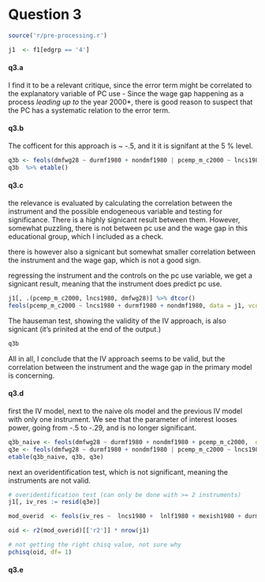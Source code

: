 # Question 3


```r
source('r/pre-processing.r')

j1  <- f1[edgrp == '4']

``` 


#### q3.a


I find it to be a relevant critique, since the error term might be correlated to the explanatory variable of PC use - Since the wage gap happening as a process *leading up to* the year 2000*, there is good reason to suspect that the PC has a systematic relation to the error term. 




#### q3.b

The cofficent for this approach is ~ -.5, and it it is signifant at the 5 % level.



``` r

q3b <- feols(dmfwg28 ~ durmf1980 + nondmf1980 | pcemp_m_c2000 ~ lncs1980 , data = j1, vcov='hetero')
q3b  %>% etable()
```


#### q3.c 

the relevance is evaluated by calculating the correlation between the instrument and the possible endogeneous variable  and testing for significance. There is a highly signicant result between them. However, somewhat puzzling, there is not between pc use and the wage gap in this educational group, which I included as a check. 

there is however also a signicant but somewhat smaller correlation between the instrument and the wage gap, which is not a good sign. 


regressing the instrument and the controls on the pc use variable, we get a signicant result, meaning that the instrument does predict pc use. 

``` r




j1[, .(pcemp_m_c2000, lncs1980, dmfwg28)] %>% dtcor() 
feols(pcemp_m_c2000 ~ lncs1980 + durmf1980 + nondmf1980, data = j1, vcov='hetero') %>% etable()


```

The hauseman test, showing the validity of the IV approach, is also signicant (it's prinited at the end of the output.)




``` r
q3b  
```

All in all, I conclude that the IV approach seems to be valid, but the correlation between the instrument and the wage gap in the primary model is concerning.

#### q3.d


first the IV model, next to the naive ols model and the previous IV model with only one instrument. We see that the parameter of interest looses power, going from -.5 to -.29, and is no longer significant.

``` r


q3b_naive <- feols(dmfwg28 ~ durmf1980 + nondmf1980 + pcemp_m_c2000,  data = j1, vcov='hetero')
q3e <- feols(dmfwg28 ~ durmf1980 + nondmf1980 | pcemp_m_c2000 ~ lncs1980 +  lnlf1980 + mexish1980 , data = j1, vcov='hetero')
etable(q3b_naive, q3b, q3e)


```

next an overidentification test, which is not significant, meaning the instruments are not valid. 

``` r

# overidentification test (can only be done with >= 2 instruments)
j1[, iv_res := resid(q3e)]

mod_overid  <- feols(iv_res ~  lncs1980 +  lnlf1980 + mexish1980 + durmf1980 + nondmf1980   , j1 )

oid <- r2(mod_overid)[['r2']] * nrow(j1) 

# not getting the right chisq value, not sure why 
pchisq(oid, df= 1)


```

#### q3.e




